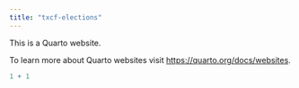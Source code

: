 ```yaml
---
title: "txcf-elections"
---
```


This is a Quarto website.

To learn more about Quarto websites visit <https://quarto.org/docs/websites>.

```r
1 + 1
```
